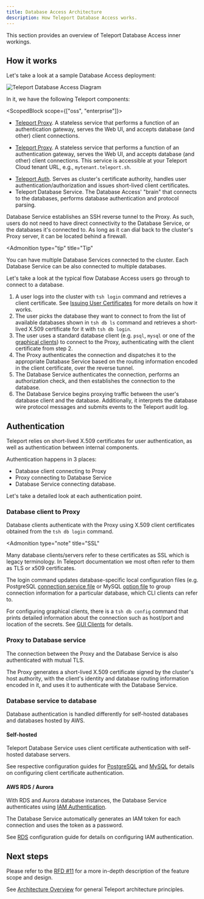```yaml
---
title: Database Access Architecture
description: How Teleport Database Access works.
---
```


This section provides an overview of Teleport Database Access inner workings.

## How it works

Let's take a look at a sample Database Access deployment:

![Teleport Database Access Diagram](../../img/database-access/diagram.png)

In it, we have the following Teleport components:

<ScopedBlock scope={["oss", "enterprise"]}>

- [Teleport Proxy](../architecture/proxy.mdx). A stateless service
  that performs a function of an authentication gateway, serves the Web UI, and
  accepts database (and other) client connections.
  
</ScopedBlock>
<ScopedBlock scope={["cloud"]}>

- [Teleport Proxy](../architecture/proxy.mdx). A stateless service that performs
  a function of an authentication gateway, serves the Web UI, and accepts
  database (and other) client connections. This service is accessible at your
  Teleport Cloud tenant URL, e.g., `mytenant.teleport.sh`.

</ScopedBlock>

- [Teleport Auth](../architecture/authentication.mdx). Serves as
  cluster's certificate authority, handles user authentication/authorization
  and issues short-lived client certificates.
- Teleport Database Service. The Database Access' "brain" that connects
  to the databases, performs database authentication and protocol parsing.

Database Service establishes an SSH reverse tunnel to the Proxy. As such, users
do not need to have direct connectivity to the Database Service, or the databases
it's connected to. As long as it can dial back to the cluster's Proxy server, it
can be located behind a firewall.

<Admonition
  type="tip"
  title="Tip"
>
  You can have multiple Database Services connected to the cluster. Each
  Database Service can be also connected to multiple databases.
</Admonition>

Let's take a look at the typical flow Database Access users go through to
connect to a database.

1. A user logs into the cluster with `tsh login` command and retrieves
   a client certificate. See [Issuing User Certificates](../architecture/authentication.mdx)
   for more details on how it works.
2. The user picks the database they want to connect to from the list of available
   databases shown in `tsh db ls` command and retrieves a short-lived X.509
   certificate for it with `tsh db login`.
3. The user uses a standard database client (e.g. `psql`, `mysql` or one of the
   [graphical clients](./guides/gui-clients.mdx)) to connect to the Proxy, authenticating
   with the client certificate from step 2.
4. The Proxy authenticates the connection and dispatches it to the appropriate
   Database Service based on the routing information encoded in the client
   certificate, over the reverse tunnel.
5. The Database Service authenticates the connection, performs an authorization
   check, and then establishes the connection to the database.
6. The Database Service begins proxying traffic between the user's database
   client and the database. Additionally, it interprets the database wire
   protocol messages and submits events to the Teleport audit log.

## Authentication

Teleport relies on short-lived X.509 certificates for user authentication, as
well as authentication between internal components.

Authentication happens in 3 places:

- Database client connecting to Proxy
- Proxy connecting to Database Service
- Database Service connecting database.

Let's take a detailed look at each authentication point.

### Database client to Proxy

Database clients authenticate with the Proxy using X.509 client certificates
obtained from the `tsh db login` command.

<Admonition
  type="note"
  title="SSL"
>
  Many database clients/servers refer to these certificates as SSL which is
  legacy terminology. In Teleport documentation we most often refer to them as
  TLS or x509 certificates.
</Admonition>

The login command updates database-specific local configuration files (e.g.
PostgreSQL [connection service file](https://www.postgresql.org/docs/13/libpq-pgservice.html)
or MySQL [option file](https://dev.mysql.com/doc/refman/8.0/en/option-files.html)
to group connection information for a particular database, which CLI clients
can refer to.

For configuring graphical clients, there is a `tsh db config` command that
prints detailed information about the connection such as host/port and location
of the secrets. See [GUI Clients](./guides/gui-clients.mdx) for details.

### Proxy to Database service

The connection between the Proxy and the Database Service is also authenticated
with mutual TLS.

The Proxy generates a short-lived X.509 certificate signed by the
cluster's host authority, with the client's identity and database routing
information encoded in it, and uses it to authenticate with the Database Service.

### Database service to database

Database authentication is handled differently for self-hosted databases and
databases hosted by AWS.

#### Self-hosted

Teleport Database Service uses client certificate authentication with self-hosted
database servers.

See respective configuration guides for [PostgreSQL](./guides/postgres-self-hosted.mdx)
and [MySQL](./guides/mysql-self-hosted.mdx) for details on configuring client certificate
authentication.

#### AWS RDS / Aurora

With RDS and Aurora database instances, the Database Service authenticates using
[IAM Authentication](https://docs.aws.amazon.com/AmazonRDS/latest/UserGuide/UsingWithRDS.IAMDBAuth.html).

The Database Service automatically generates an IAM token for each connection
and uses the token as a password.

See [RDS](./guides/rds.mdx) configuration guide for details on configuring IAM
authentication.

## Next steps

Please refer to the [RFD #11](https://github.com/gravitational/teleport/blob/024fd582e62560ffc925cd4b4d42c156043c041b/rfd/0011-database-access.md)
for a more in-depth description of the feature scope and design.

See [Architecture Overview](../architecture/overview.mdx) for general Teleport
architecture principles.
